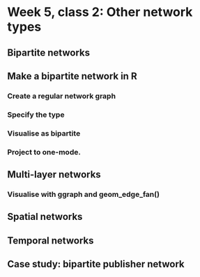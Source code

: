 # Week 5, class 2: Other network types 

## Bipartite networks

## Make a bipartite network in R

### Create a regular network graph

### Specify the type

### Visualise as bipartite

### Project to one-mode.

## Multi-layer networks 

### Visualise with ggraph and geom_edge_fan()

## Spatial networks

## Temporal networks

## Case study: bipartite publisher network
